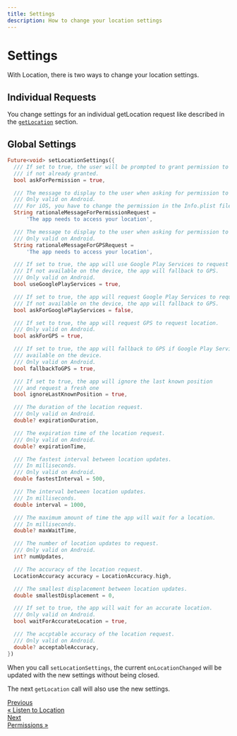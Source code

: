 ```yaml
---
title: Settings
description: How to change your location settings
---
```


# Settings

With Location, there is two ways to change your location settings.

## Individual Requests

You change settings for an individual getLocation request like described in the [`getLocation`](/features/get-location) section.

## Global Settings

```dart
Future<void> setLocationSettings({
  /// If set to true, the user will be prompted to grant permission to use location
  /// if not already granted.
  bool askForPermission = true,

  /// The message to display to the user when asking for permission to use location.
  /// Only valid on Android.
  /// For iOS, you have to change the permission in the Info.plist file.
  String rationaleMessageForPermissionRequest =
      'The app needs to access your location',

  /// The message to display to the user when asking for permission to use GPS.
  /// Only valid on Android.
  String rationaleMessageForGPSRequest =
      'The app needs to access your location',

  /// If set to true, the app will use Google Play Services to request location.
  /// If not available on the device, the app will fallback to GPS.
  /// Only valid on Android.
  bool useGooglePlayServices = true,

  /// If set to true, the app will request Google Play Services to request location.
  /// If not available on the device, the app will fallback to GPS.
  bool askForGooglePlayServices = false,

  /// If set to true, the app will request GPS to request location.
  /// Only valid on Android.
  bool askForGPS = true,

  /// If set to true, the app will fallback to GPS if Google Play Services is not
  /// available on the device.
  /// Only valid on Android.
  bool fallbackToGPS = true,

  /// If set to true, the app will ignore the last known position
  /// and request a fresh one
  bool ignoreLastKnownPosition = true,

  /// The duration of the location request.
  /// Only valid on Android.
  double? expirationDuration,

  /// The expiration time of the location request.
  /// Only valid on Android.
  double? expirationTime,

  /// The fastest interval between location updates.
  /// In milliseconds.
  /// Only valid on Android.
  double fastestInterval = 500,

  /// The interval between location updates.
  /// In milliseconds.
  double interval = 1000,

  /// The maximum amount of time the app will wait for a location.
  /// In milliseconds.
  double? maxWaitTime,

  /// The number of location updates to request.
  /// Only valid on Android.
  int? numUpdates,

  /// The accuracy of the location request.
  LocationAccuracy accuracy = LocationAccuracy.high,

  /// The smallest displacement between location updates.
  double smallestDisplacement = 0,

  /// If set to true, the app will wait for an accurate location.
  /// Only valid on Android.
  bool waitForAccurateLocation = true,

  /// The accptable accuracy of the location request.
  /// Only valid on Android.
  double? acceptableAccuracy,
})
```

When you call `setLocationSettings`, the current `onLocationChanged` will be updated with the new settings without being closed.

The next `getLocation` call will also use the new settings.

<nav
  aria-label="Docs pages navigation"
  style={{ display: "flex", justifyContent: "space-between", marginTop: "3rem" }}
>
  <a
    href="/Lyokone/flutterlocation/features/listen-location"
    style={{
      border: "1px solid #ccd0d5",
      borderRadius: "0.4rem",
      display: "block",
      height: "100%",
      lineHeight: "1.25",
      padding: "1rem",
      transition: "border-color 200ms cubic-bezier(0.08,0.52,0.52,1)",
              textDecoration: "none",
    }}
  >
    <div 
    style={{
        color: "#525860",
        fontSize: "0.875rem",
    }}>Previous</div>
     <div 
    style={{
        color: "var(--theme-color)",
    }}>« Listen to Location</div>

  </a>
  <a
    href="/Lyokone/flutterlocation/features/permissions"
    style={{
      border: "1px solid #ccd0d5",
      borderRadius: "0.4rem",
      display: "block",
      height: "100%",
      lineHeight: "1.25",
      padding: "1rem",
      transition: "border-color 200ms cubic-bezier(0.08,0.52,0.52,1)",
      textDecoration: "none",
      textAlign: "end",
    }}
>
    <div  style={{
        color: "#525860",
        fontSize: "0.875rem",
    }}>Next</div>
    <div  style={{
        color: "var(--theme-color)",
    }}>Permissions »</div>

  </a>
</nav>
